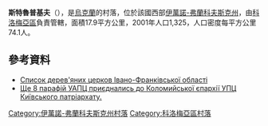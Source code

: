 {{coord|48|42|27|N|24|49|21|E|scale:30000|display=title}}

'''斯特魯普基夫'''（{{lang-uk|Струпків}}），是[[烏克蘭|烏克蘭]]的村落，位於該國西部[[伊萬諾-弗蘭科夫斯克州|伊萬諾-弗蘭科夫斯克州]]，由[[科洛梅亞區|科洛梅亞區]]負責管轄，面積17.9平方公里，2001年人口1,325，人口密度每平方公里74.1人。

==參考資料==
*[https://web.archive.org/web/20160909105706/http://decerkva.org.ua/fra/list.html Список дерев'яних церков Івано-Франківської області]
*[http://vikna.if.ua/news/category/if/2016/08/03/58192/view Ще 8 парафій УАПЦ приєднались до Коломийської єпархії УПЦ Київського патріархату.] {{Wayback|url=http://vikna.if.ua/news/category/if/2016/08/03/58192/view |date=20170720075106 }}

{{DEFAULTSORT:Струпків}}
[[Category:伊萬諾-弗蘭科夫斯克州村落|Category:伊萬諾-弗蘭科夫斯克州村落]]
[[Category:科洛梅亞區村落|Category:科洛梅亞區村落]]


{{IvanoFrankivsk-geo-stub}}